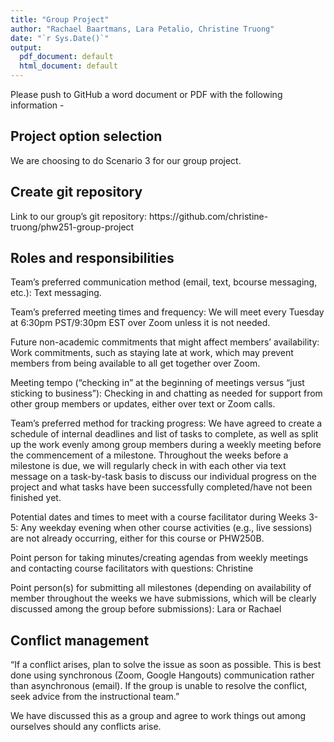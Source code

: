 ```yaml
---
title: "Group Project"
author: "Rachael Baartmans, Lara Petalio, Christine Truong"
date: "`r Sys.Date()`"
output:
  pdf_document: default
  html_document: default
---
```


Please push to GitHub a word document or PDF with the following information -

Project option selection
--
We are choosing to do Scenario 3 for our group project.


Create git repository
--
Link to our group's git repository: https://github.com/christine-truong/phw251-group-project


Roles and responsibilities
--
Team's preferred communication method (email, text, bcourse messaging, etc.):
  Text messaging. 

Team's preferred meeting times and frequency:
  We will meet every Tuesday at 6:30pm PST/9:30pm EST over Zoom unless it is not needed.
  
Future non-academic commitments that might affect members' availability:
  Work commitments, such as staying late at work, which may prevent members from being available to all get together over Zoom.

Meeting tempo (“checking in” at the beginning of meetings versus 
“just sticking to business”):
  Checking in and chatting as needed for support from other group members or updates, either over text or Zoom calls.

Team's preferred method for tracking progress:
  We have agreed to create a schedule of internal deadlines and list of tasks to complete, as well as split up the work evenly among group members during a weekly meeting before the commencement of a milestone. Throughout the weeks before a milestone is due, we will regularly check in with each other via text message on a task-by-task basis to discuss our individual progress on the project and what tasks have been successfully completed/have not been finished yet.
  
Potential dates and times to meet with a course facilitator during Weeks 3-5:
  Any weekday evening when other course activities (e.g., live sessions) are not already occurring, either for this course or PHW250B.
  
Point person for taking minutes/creating agendas from weekly meetings and contacting course facilitators with questions:
  Christine 
  
Point person(s) for submitting all milestones (depending on availability of member throughout the weeks we have submissions, which will be clearly discussed among the group before submissions):
  Lara or Rachael 

Conflict management
--
"If a conflict arises, plan to solve the issue as soon as possible. 
This is best done using synchronous (Zoom, Google Hangouts) communication rather than asynchronous (email).
If the group is unable to resolve the conflict, seek advice from the instructional team."

  We have discussed this as a group and agree to work things out among ourselves should any conflicts arise.
